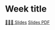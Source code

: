 # Week title

[👨🏻‍🏫 Slides]({{< var base_url>}}slides/Course2/slides.html){.btn .btn-outline-primary .btn role="button"} 
[Slides PDF]({{< var base_url>}}slides/Course2/slides.pdf){.btn .btn-outline-secondary .btn role="button"} 
